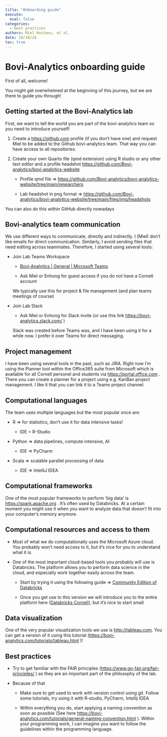 ```yaml
---
title: "Onboarding guide"
execute:
  eval: false
categories:
  - best practices
authors: Miel Hostens, et al.
date: 10/18/24
toc: true
---
```


# Bovi-Analytics onboarding guide

First of all, welcome!

You might get overwhelmed at the beginning of this journey, but we are there to guide you through!

## Getting started at the Bovi-Analytics lab

First, we want to tell the world you are part of the bovi-analytics team so you need to introduce yourself!

1.  Create a <https://github.com> profile (if you don’t have one) and request Miel to be added to the Github bovi-analytics team. That way you can have access to all repositories.

2.  Create your own Quarto file (qmd extension) using R studio or any other text editor and a profile headshot <https://github.com/Bovi-analytics/bovi-analytics-website>

    -   Profile qmd file =\> <https://github.com/Bovi-analytics/bovi-analytics-website/tree/main/researchers>

    -   Lab headshot in png format =\> <https://github.com/Bovi-analytics/bovi-analytics-website/tree/main/files/img/headshots>

You can also do this within GitHub directly nowadays

## Bovi-analytics team communication

We use different ways to communicate, directly and indirectly. I (Miel) don’t like emails for direct communication. Similarly, I avoid sending files that need editing across teammates. Therefore, I started using several tools:

-   Join Lab Teams Workspace

    -   [Bovi-Analytics \| General \| Microsoft Teams](https://teams.microsoft.com/l/team/19%3ADgjxczayDb7qWX3CjUgADLD-mVOfl9L6HXSh8ivyOXA1%40thread.tacv2/conversations?groupId=28a31af6-2b6c-450f-8daf-4d916cc67f60&tenantId=5d7e4366-1b9b-45cf-8e79-b14b27df46e1)

    -   Ask Miel or Enhong for guest access if you do not have a Cornell account

    We typically use this for project & file management (and plan teams meetings of course)

-   Join Lab Slack

    -   Ask Miel or Enhong for Slack invite (or use this link <https://bovi-analytics.slack.com/> )

    Slack was created before Teams was, and I have been using it for a while now. I prefer it over Teams for direct messaging.

## Project management

I have been using several tools in the past, such as JIRA. Right now I’m using the Planner tool within the Office365 suite from Microsoft which is available for all Cornell personel and students via <https://portal.office.com> . There you can create a planner for a project using e.g. KanBan project management. I like it that you can link it to a Teams project channel.

## Computational languages

The team uses multiple languages but the most popular once are:

-   R =\> for statistics, don’t use it for data intensive tasks!

    -   IDE = R-Studio

-   Python =\> data pipelines, compute intensive, AI

    -   IDE =\> PyCharm

-   Scala =\> scalable parallel processing of data

    -   IDE =\> IntelliJ IDEA

## Computational frameworks

One of the most popular frameworks to perform ‘big data’ is <https://spark.apache.org> . It’s often used by Databricks. At a certain moment you might use it when you want to analyze data that doesn’t fit into your computer’s memory anymore. 

## Computational resources and access to them

-   Most of what we do computationally uses the Microsoft Azure cloud. You probably won’t need access to it, but it’s nice for you to understand what it is.

-   One of the most important cloud-based tools you probably will use is Databricks. The platform allows you to perform data science in the cloud, and especially work together easily across the team.

    -   Start by trying it using the following guide =\> [Community Edition of Databricks](https://bovi-analytics.com/tutorials/databricks.html)

    -   Once you get use to this version we will introduce you to the entire platform here ([Databricks Cornell](https://adb-65044996157806.6.azuredatabricks.net/?o=65044996157806&l=en)), but it’s nice to start small

## Data visualization

One of the very popular visualization tools we use is <http://tableau.com>. You can get a version of it using this tutorial (<https://bovi-analytics.com/tutorials/tableau.html> )!

## Best practices

-   Try to get familiar with the FAIR principles (<https://www.go-fair.org/fair-principles/> ) as they are an important part of the philosophy of the lab.

-   Because of that

    -   Make sure to get used to work with version control using git. Follow some tutorials, try using it with R-studio, PyCharm, Intellij IDEA

    -   Within everything you do, start applying a naming convention as soon as possible (See here <https://bovi-analytics.com/tutorials/general-naming-convention.html> ). Within your programming work, I can imagine you want to follow the guidelines within the programming language.
